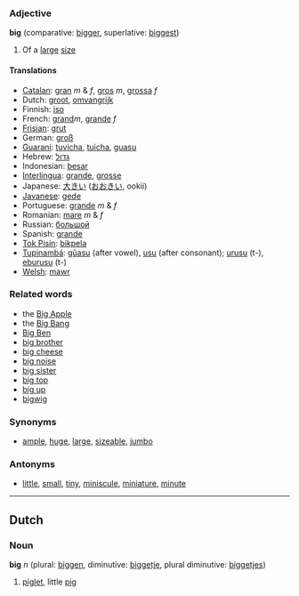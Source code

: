 ===Adjective===
'''big''' (comparative: [[bigger]], superlative: [[biggest]])

#Of a [[large]] [[size]]

====Translations====
*[[Catalan]]: [[gran]] ''m'' & ''f'', [[gros]] ''m'', [[grossa]] ''f''
*Dutch: [[groot]], [[omvangrijk]]
*Finnish: [[iso]]
*French: [[grand]]''m'', [[grande]] ''f''
*[[Frisian]]: [[grut]]
*German: [[groß]]
*[[Guaraní]]: [[tuvicha]], [[tuicha]], [[guasu]]
*Hebrew: [[גדול]]
*Indonesian: [[besar]]
*[[Interlingua]]: [[grande]], [[grosse]]
*Japanese: [[大きい]] ([[おおきい]], ookii)
*[[Javanese]]: [[gede]]
*Portuguese: [[grande]] ''m'' & ''f''
*Romanian: [[mare]] ''m'' & ''f''
*Russian: [[большой]] 
*Spanish: [[grande]]
*[[Tok Pisin]]: [[bikpela]]
*[[Tupinambá]]: [[gûasu]] (after vowel), [[usu]] (after consonant); [[urusu]] (t-), [[eburusu]] (t-)
*[[Welsh]]: [[mawr]]

===Related words===
*the [[Big Apple]]
*the [[Big Bang]]
*[[Big Ben]]
*[[big brother]] <!--which will include [[Big Brother]] -->
*[[big cheese]]
*[[big noise]]
*[[big sister]]
*[[big top]]
*[[big up]]
*[[bigwig]]

===Synonyms===
*[[ample]], [[huge]], [[large]], [[sizeable]], [[jumbo]]

===Antonyms===
*[[little]], [[small]], [[tiny]], [[miniscule]], [[miniature]], [[minute]]

----
==Dutch==
===Noun===
'''big''' ''n'' (plural: [[biggen]], diminutive: [[biggetje]], plural diminutive: [[biggetjes]])

# [[piglet]], little [[pig]]